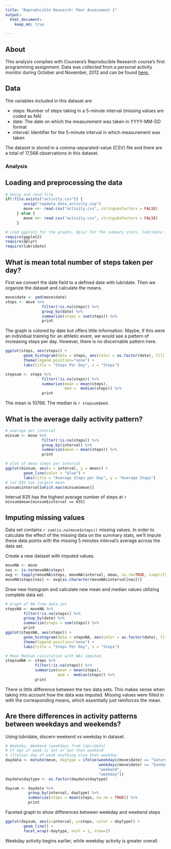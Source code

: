 ---
title: "Reproducible Research: Peer Assessment 1"
output: 
  html_document:
    keep_md: true

---

## About
This analysis complies with Coursera's Reproducible Research course's first programming assignment.  Data was collected
from a personal activity monitor during October and November, 2012 and can be found [here.](https://d396qusza40orc.cloudfront.net/repdata%2Fdata%2Factivity.zip)

## Data
The variables included in this dataset are:

* steps: Number of steps taking in a 5-minute interval (missing values are coded as NA)
* date: The date on which the measurement was taken in YYYY-MM-DD format
* interval: Identifier for the 5-minute interval in which measurement was taken

The dataset is stored in a comma-separated-value (CSV) file and there are a total of 17,568 observations in this dataset.

### Analysis

## Loading and preprocessing the data

```{r} 
# Unzip and read file
if(!file.exists("activity.csv")) {
        unzip("repdata_data_activity.zip")
        move <<- read.csv("activity.csv", stringsAsFactors = FALSE)
     } else {
        move <<- read.csv("activity.csv", stringsAsFactors = FALSE)
     }
```

```{r error=FALSE, message=FALSE, warning=FALSE}
# Load ggplot2 for the graphs, dplyr for the summary stats, lubridate for the dates
require(ggplot2)
require(dplyr)
require(lubridate)
```

## What is mean total number of steps taken per day?

First we convert the date field to a defined date with lubridate.  Then we organize the dataset and calculate the means.
```{r}
move$date <- ymd(move$date)
steps <- move %>%
                filter(!is.na(steps)) %>%
                group_by(date) %>%
                summarize(steps = sum(steps)) %>%
                print
```

The graph is colored by date but offers little information.  Maybe, if this were an individual training for an athletic event, we would see a pattern of increasing steps per day.  However, there is no discernable pattern here.

```{r}
ggplot(steps, aes(steps)) +
        geom_histogram(data = steps, aes(color = as.factor(date), fill = as.factor(date)), bins = 500) +
        theme(legend.position="none") +
        labs(title = "Steps Per Day", x = "Steps")
```

```{r}
stepsum <- steps %>%
                filter(!is.na(steps)) %>%
                summarize(mean = mean(steps),
                          med =  median(steps)) %>%
                print
```

The mean is 10766.  The median is `r stepsum$med`.

## What is the average daily activity pattern?

```{r}
# average per interval
minsum <- move %>%
                filter(!is.na(steps)) %>%
                group_by(interval) %>%
                summarize(mean = mean(steps)) %>%
                print

# plot of mean steps per interval
ggplot(minsum, aes(x = interval, y = mean)) +
        geom_line(color = "blue") +
        labs(title = "Average Steps per Day", y = "Average Steps")
# int 835 has largest mean
minsum$interval[which.max(minsum$mean)]
```

Interval 835 has the highest average number of steps at `r minsum$mean[minsum$interval == 835]`

## Imputing missing values

Data set contains `r sum(is.na(move$steps))` missing values.  In order to calculate the effect of the missing data on the summary stats, we'll impute these data points with the missing 5 minutes interval's average across the data set.

Create a new dataset with imputed values.

```{r}
moveNA <- move
nas <- is.na(moveNA$steps)
avg <- tapply(moveNA$steps, moveNA$interval, mean, na.rm=TRUE, simplify=TRUE)
moveNA$steps[nas] <- avg[as.character(moveNA$interval[nas])]
```

Draw new histogram and calculate new mean and median values utilizing complete data set.

```{r}
# Graph of NA free data set
stepsNA <- moveNA %>%
        filter(!is.na(steps)) %>%
        group_by(date) %>%
        summarize(steps = sum(steps)) %>%
        print
ggplot(stepsNA, aes(steps)) +
        geom_histogram(data = stepsNA, aes(color = as.factor(date), fill = as.factor(date)), bins = 500) +
        theme(legend.position="none") +
        labs(title = "Steps Per Day", x = "Steps")

# Mean Median calculation with NAs imputed
stepsumNA <- steps %>%
             filter(!is.na(steps)) %>%
             summarize(mean = mean(steps),
                       med =  median(steps)) %>%
             print
```

There is little difference between the two data sets.  This makes sense when taking into account how the data was imputed.  Missing values were filled in with the corresponding means, which essentially just reinforces the mean.

## Are there differences in activity patterns between weekdays and weekends?

Using lubridate, discern weekend vs weekday in dataset.
```{r}
# Weekday, Weekend (weekdays from lubridate)
# If day of week is Sat or Sun then weekend
# if(else) day of week anything else then weekday
daydata <- mutate(move, daytype = ifelse(weekdays(move$date) == "Saturday" |
                                         weekdays(move$date) == "Sunday",
                                         "weekend",
                                         "weekday"))
daydata$daytype <- as.factor(daydata$daytype)

daysum <- daydata %>%
          group_by(interval, daytype) %>%
          summarize(steps = mean(steps, na.rm = TRUE)) %>%
          print
```

Faceted graph to show differences between weekday and weekend steps

``` {r}
ggplot(daysum, aes(x=interval, y=steps, color = daytype)) +
        geom_line() +
        facet_wrap(~daytype, ncol = 1, nrow=2)
```

Weekday activity begins earlier, while weekday activity is greater overall.

